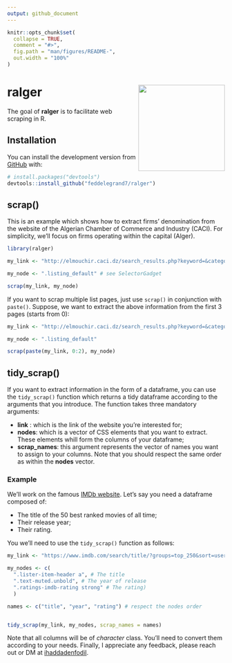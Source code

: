 ```yaml
---
output: github_document
---
```


<!-- README.md is generated from README.Rmd. Please edit that file -->

```r
knitr::opts_chunk$set(
  collapse = TRUE,
  comment = "#>",
  fig.path = "man/figures/README-",
  out.width = "100%"
)
```
# ralger <a><img src='man/figures/hex.png' align="right" height="200" /></a>

<!-- badges: start -->
<!-- badges: end -->

The goal of **ralger** is to facilitate web scraping in R. 

## Installation


You can install the development version from [GitHub](https://github.com/) with:

``` r
# install.packages("devtools")
devtools::install_github("feddelegrand7/ralger")
```
## scrap()

This is an example which shows how to extract firms' denomination from the website of the Algerian Chamber of Commerce and Industry (CACI). For simplicity, we'll focus on firms operating within the capital (Alger). 

```r
library(ralger)

my_link <- "http://elmouchir.caci.dz/search_results.php?keyword=&category=&location=Alger&submit=Trouver"

my_node <- ".listing_default" # see SelectorGadget

scrap(my_link, my_node)


```

If you want to scrap multiple list pages, just use `scrap()` in conjunction with `paste()`. Suppose, we want to extract the above information from the first 3 pages (starts from 0): 

```r
my_link <- "http://elmouchir.caci.dz/search_results.php?keyword=&category=&location=Alger&submit=Trouver&page=" 

my_node <- ".listing_default"

scrap(paste(my_link, 0:2), my_node)

```


## tidy_scrap()

If you want to extract information in the form of a dataframe, you can use the `tidy_scrap()` function which returns a tidy dataframe according to the arguments that you introduce. The function takes three mandatory arguments:

- **link** : which is the link of the website you're interested for;
- **nodes**: which is a vector of CSS elements that you want to extract. These elements whill form the columns of your dataframe;
- **scrap_names**: this argument represents the vector of names you want to assign to your columns. Note that you should respect the same order as within the **nodes** vector. 

### Example

We'll work on the famous [IMDb website](https://www.imdb.com/). Let's say you need a dataframe composed of:

- The title of the 50 best ranked movies of all time;
- Their release year;
- Their rating.

You we'll need to use the `tidy_scrap()` function as follows: 

```r

my_link <- "https://www.imdb.com/search/title/?groups=top_250&sort=user_rating"

my_nodes <- c(
  ".lister-item-header a", # The title 
  ".text-muted.unbold", # The year of release 
  ".ratings-imdb-rating strong" # The rating)
  )

names <- c("title", "year", "rating") # respect the nodes order


tidy_scrap(my_link, my_nodes, scrap_names = names)


```
Note that all columns will be of *character* class. You'll need to convert them according to your needs. Finally, I appreciate any feedback, please reach out or DM at [ihaddadenfodil](https://twitter.com/IhaddadenFodil). 

